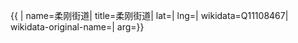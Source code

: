 {{ {{{1|PRC admin/showdata}}}|
name=柔刚街道|
title=柔刚街道|
lat=|
lng=|
wikidata=Q11108467|
wikidata-original-name=|
arg={{{arg|}}}}}